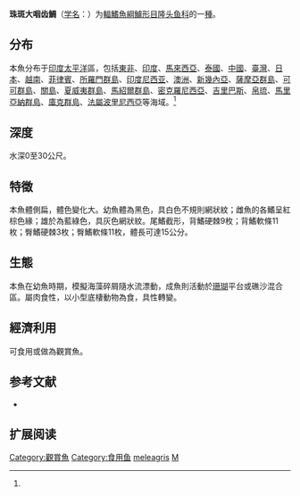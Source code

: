 {{Speciesbox
| name = 珠斑大咽齿鯛
| status = LC
| status_system = IUCN3.1
| image = 
| genus = Macropharyngodon
| species = meleagris
| authority = Cuvier et Valenciennes, 1839<ref name='id7752'>{{cite web| url =http://www.bioinfo.cn/db05/BjdwSpecies.php?action=view&id=7752| title =珠斑大咽齿鱼| work =中国动物物种编目数据库| publisher =中国科学院微生物研究所| author =中国科学院动物研究所| accessdate =2009-04-16| deadurl =yes| archiveurl =https://web.archive.org/web/20160305020152/http://www.bioinfo.cn/db05/BjdwSpecies.php?action=view&id=7752| archivedate =2016-03-05}}</ref>
| synonyms = *''Halichoeres nigropunctatus''<br /><small>Seale, 1901</small>
*''Julis meleagris''<br /><small>Valenciennes, 1839</small>
*''Leptojulis pardalis''<br /><small>Kner, 1867</small>
*''Macropharyngodon meliagris''<br /><small>Valenciennes, 1839</small>
*''Macropharyngodon pardalis''<br /><small>Kner, 1867</small>
*''Platyglossus nigromaculatus''<br /><small>Günther, 1872</small>
}}

'''珠斑大咽齿鯛'''（[[学名|学名]]：{{lang|la|''Macropharyngodon meleagris''}}）为[[輻鰭魚綱|輻鰭魚綱]][[鱸形目|鱸形目]][[隆头鱼科|隆头鱼科]]的一[[種|種]]。

==分布==
本魚分布于[[印度|印度]][[太平洋|太平洋]]區，包括[[東非|東非]]、[[印度|印度]]、[[馬來西亞|馬來西亞]]、[[泰國|泰國]]、[[中國|中國]]、[[臺灣|臺灣]]、[[日本|日本]]、[[越南|越南]]、[[菲律賓|菲律賓]]、[[所羅門群島|所羅門群島]]、[[印度尼西亚|印度尼西亚]]、[[澳洲|澳洲]]、[[新幾內亞|新幾內亞]]、[[薩摩亞群島|薩摩亞群島]]、[[可可群島|可可群島]]、[[關島|關島]]、[[夏威夷群島|夏威夷群島]]、[[馬紹爾群島|馬紹爾群島]]、[[密克羅尼西亞|密克羅尼西亞]]、[[吉里巴斯|吉里巴斯]]、[[帛琉|帛琉]]、[[馬里亞納群島|馬里亞納群島]]、[[庫克群島|庫克群島]]、[[法屬波里尼西亞|法屬波里尼西亞]]等海域。<ref name='id7752'/>

==深度==
水深0至30公尺。

==特徵==
本魚體側扁，體色變化大。幼魚體為黑色，具白色不規則網狀紋；雌魚的各鰭呈紅棕色緣；雄於為藍綠色，具灰色網狀紋。尾鰭截形，背鰭硬棘9枚；背鰭軟條11枚；臀鰭硬棘3枚；臀鰭軟條11枚，體長可達15公分。

==生態==
本魚在幼魚時期，模擬海藻碎屑隨水流漂動，成魚則活動於[[珊瑚|珊瑚]]平台或礁沙混合區。屬肉食性，以小型底棲動物為食，具性轉變。

==經濟利用==
可食用或做為觀賞魚。

== 参考文献 ==
{{reflist}}
* {{TaiBNET| zh=珠斑大咽齒鯛 | id=381998 | binomial=Macropharyngodon meleagris | authority=Valenciennes, 1839 | var= | accessdate=2013-01-24}}

== 扩展阅读 ==
{{refbegin}}
{{wikispecies-inline|Macropharyngodon meleagris|珠斑大咽齿鱼}}
{{refend}}
{{Taxonbar|from=Q3751718}}

[[Category:觀賞魚|Category:觀賞魚]]
[[Category:食用鱼|Category:食用鱼]]
[[Category:大咽齿鯛属|meleagris]]
[[Category:1839年描述的魚類|M]]